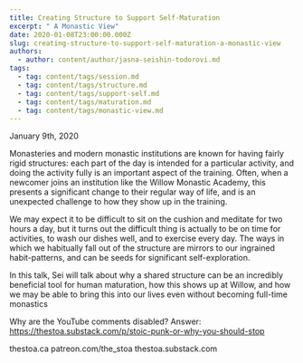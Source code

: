 ```yaml
---
title: Creating Structure to Support Self-Maturation
excerpt: " A Monastic View"
date: 2020-01-08T23:00:00.000Z
slug: creating-structure-to-support-self-maturation-a-monastic-view
authors:
  - author: content/author/jasna-seishin-todorovi.md
tags:
  - tag: content/tags/session.md
  - tag: content/tags/structure.md
  - tag: content/tags/support-self.md
  - tag: content/tags/maturation.md
  - tag: content/tags/monastic-view.md
---
```


January 9th, 2020

Monasteries and modern monastic institutions are known for having fairly rigid structures: each part of the day is intended for a particular activity, and doing the activity fully is an important aspect of the training. Often, when a newcomer joins an institution like the Willow Monastic Academy, this presents a significant change to their regular way of life, and is an unexpected challenge to how they show up in the training.

We may expect it to be difficult to sit on the cushion and meditate for two hours a day, but it turns out the difficult thing is actually to be on time for activities, to wash our dishes well, and to exercise every day. The ways in which we habitually fall out of the structure are mirrors to our ingrained habit-patterns, and can be seeds for significant self-exploration.

In this talk, Sei will talk about why a shared structure can be an incredibly beneficial tool for human maturation, how this shows up at Willow, and how we may be able to bring this into our lives even without becoming full-time monastics

Why are the YouTube comments disabled? Answer: https://thestoa.substack.com/p/stoic-punk-or-why-you-should-stop

thestoa.ca
patreon.com/the_stoa
thestoa.substack.com

